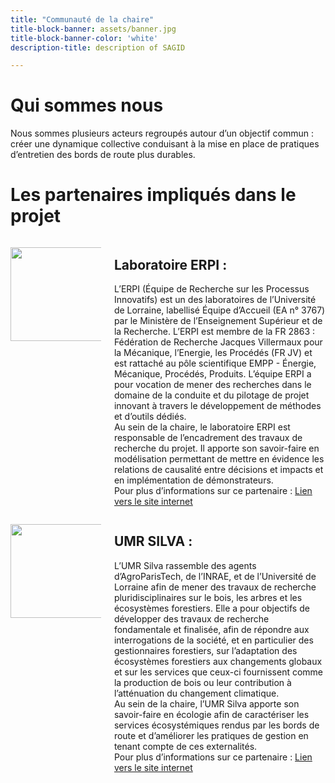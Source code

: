 ```yaml
---
title: "Communauté de la chaire"
title-block-banner: assets/banner.jpg
title-block-banner-color: 'white'
description-title: description of SAGID

---
```


# Qui sommes nous

Nous sommes plusieurs acteurs regroupés autour d’un objectif commun : créer une dynamique collective conduisant à la mise en place de pratiques d’entretien des bords de route plus durables. 

# Les partenaires impliqués dans le projet


::::{#hero-heading .columns .column-page-inset}
::: {.column width="30%"}
![](assets/logos/ERPI.png){width=150 fig-align=center}

:::
::: {.column width="70%"}
## Laboratoire ERPI :
 L’ERPI (Équipe de Recherche sur les Processus Innovatifs) est un des laboratoires de l’Université de Lorraine, labellisé Équipe d’Accueil (EA n° 3767) par le Ministère de l’Enseignement Supérieur et de la Recherche. L’ERPI est membre de la FR 2863 : Fédération de Recherche Jacques Villermaux pour la Mécanique, l’Energie, les Procédés (FR JV) et est rattaché au pôle scientifique EMPP - Énergie, Mécanique, Procédés, Produits. L’équipe ERPI a pour vocation de mener des recherches dans le domaine de la conduite et du pilotage de projet innovant à travers le développement de méthodes et d’outils dédiés. <br> 
Au sein de la chaire, le laboratoire ERPI est responsable de l’encadrement des travaux de recherche du projet. Il apporte son savoir-faire en modélisation permettant de mettre en évidence les relations de causalité entre décisions et impacts et en implémentation de démonstrateurs.<br>
Pour plus d’informations sur ce partenaire : [Lien vers le site internet](https://erpi.univ-lorraine.fr/fr/){target="_blank"}
:::
::::

::::{#hero-heading .columns .column-page-inset}
::: {.column width="30%"}
![](assets/logos/logo_silva.png){width=150 fig-align=center}

:::
::: {.column width="70%"}
## UMR SILVA :
 L’UMR Silva rassemble des agents d’AgroParisTech, de l’INRAE, et de l’Université de Lorraine afin de mener des travaux de recherche pluridisciplinaires sur le bois, les arbres et les écosystèmes forestiers. Elle a pour objectifs de développer des travaux de recherche fondamentale et finalisée, afin de répondre aux interrogations de la société, et en particulier des gestionnaires forestiers, sur l’adaptation des écosystèmes forestiers aux changements globaux et sur les services que ceux-ci fournissent comme la production de bois ou leur contribution à l’atténuation du changement climatique. <br>
Au sein de la chaire, l’UMR Silva apporte son savoir-faire en écologie afin de caractériser les services écosystémiques rendus par les bords de route et d’améliorer les pratiques de gestion en tenant compte de ces externalités. <br>
Pour plus d’informations sur ce partenaire : [Lien vers le site internet](https://www6.nancy.inrae.fr/silva/){target="_blank"}

:::
::::







